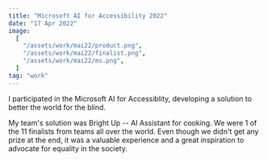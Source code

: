 ```yaml
---
title: "Microsoft AI for Accessibility 2022"
date: "17 Apr 2022"
image:
  [
    "/assets/work/mai22/product.png",
    "/assets/work/mai22/finalist.png",
    "/assets/work/mai22/ms.png",
  ]
tag: "work"
---
```


I participated in the Microsoft AI for Accessiblity, developing a solution to better the world for the blind.

My team's solution was Bright Up -- AI Assistant for cooking. We were 1 of the 11 finalists from teams all over
the world. Even though we didn't get any prize at the end, it was a valuable experience and a great inspiration
to advocate for equality in the society.
